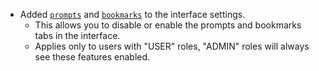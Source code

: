 - Added [`prompts`](/docs/configuration/librechat_yaml/object_structure/interface#prompts) and [`bookmarks`](/docs/configuration/librechat_yaml/object_structure/interface#bookmarks) to the interface settings.
    - This allows you to disable or enable the prompts and bookmarks tabs in the interface.
    - Applies only to users with "USER" roles, "ADMIN" roles will always see these features enabled.
